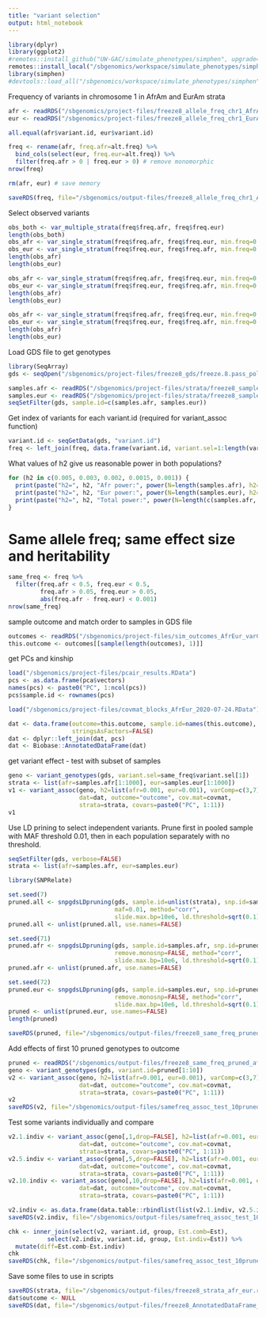 ```yaml
---
title: "variant selection"
output: html_notebook
---
```


```r
library(dplyr)
library(ggplot2)
#remotes::install_github("UW-GAC/simulate_phenotypes/simphen", upgrade=FALSE)
remotes::install_local("/sbgenomics/workspace/simulate_phenotypes/simphen", upgrade=FALSE)
library(simphen)
#devtools::load_all("/sbgenomics/workspace/simulate_phenotypes/simphen")
```

Frequency of variants in chromosome 1 in AfrAm and EurAm strata

```r
afr <- readRDS("/sbgenomics/project-files/freeze8_allele_freq_chr1_AfrAm.rds")
eur <- readRDS("/sbgenomics/project-files/freeze8_allele_freq_chr1_EurAm.rds")

all.equal(afr$variant.id, eur$variant.id)

freq <- rename(afr, freq.afr=alt.freq) %>%
  bind_cols(select(eur, freq.eur=alt.freq)) %>%
  filter(freq.afr > 0 | freq.eur > 0) # remove monomorphic
nrow(freq)

rm(afr, eur) # save memory

saveRDS(freq, file="/sbgenomics/output-files/freeze8_allele_freq_chr1_AfrAm_EurAm.rds")
```

Select observed variants

```r
obs_both <- var_multiple_strata(freq$freq.afr, freq$freq.eur)
length(obs_both)
obs_afr <- var_single_stratum(freq$freq.afr, freq$freq.eur, min.freq=0.1, max.freq=0.001)
obs_eur <- var_single_stratum(freq$freq.eur, freq$freq.afr, min.freq=0.1, max.freq=0.001)
length(obs_afr)
length(obs_eur)
```

```r
obs_afr <- var_single_stratum(freq$freq.afr, freq$freq.eur, min.freq=0.01, max.freq=0.001)
obs_eur <- var_single_stratum(freq$freq.eur, freq$freq.afr, min.freq=0.01, max.freq=0.001)
length(obs_afr)
length(obs_eur)
```

```r
obs_afr <- var_single_stratum(freq$freq.afr, freq$freq.eur, min.freq=0.001, max.freq=0.0001)
obs_eur <- var_single_stratum(freq$freq.eur, freq$freq.afr, min.freq=0.001, max.freq=0.0001)
length(obs_afr)
length(obs_eur)
```


Load GDS file to get genotypes

```r
library(SeqArray)
gds <- seqOpen("/sbgenomics/project-files/freeze8_gds/freeze.8.pass_poly.gtonly.minDP0_chr1.gds")

samples.afr <- readRDS("/sbgenomics/project-files/strata/freeze8_samples_AfrAm_2020-07-23.rds")
samples.eur <- readRDS("/sbgenomics/project-files/strata/freeze8_samples_EurAm_2020-07-23.rds")
seqSetFilter(gds, sample.id=c(samples.afr, samples.eur))
```

Get index of variants for each variant.id (required for variant_assoc function)

```r
variant.id <- seqGetData(gds, "variant.id")
freq <- left_join(freq, data.frame(variant.id, variant.sel=1:length(variant.id)))
```

What values of h2 give us reasonable power in both populations?

```r
for (h2 in c(0.005, 0.003, 0.002, 0.0015, 0.001)) {
  print(paste("h2=", h2, "Afr power:", power(N=length(samples.afr), h2=h2)))
  print(paste("h2=", h2, "Eur power:", power(N=length(samples.eur), h2=h2)))
  print(paste("h2=", h2, "Total power:", power(N=length(c(samples.afr, samples.eur)), h2=h2)))
}
```


# Same allele freq; same effect size and heritability

```r
same_freq <- freq %>%
  filter(freq.afr < 0.5, freq.eur < 0.5,
         freq.afr > 0.05, freq.eur > 0.05, 
         abs(freq.afr - freq.eur) < 0.001)
nrow(same_freq)
```

sample outcome and match order to samples in GDS file

```r
outcomes <- readRDS("/sbgenomics/project-files/sim_outcomes_AfrEur_varComp_3_7_named.rds")
this.outcome <- outcomes[[sample(length(outcomes), 1)]]
```

get PCs and kinship

```r
load("/sbgenomics/project-files/pcair_results.RData")
pcs <- as.data.frame(pca$vectors)
names(pcs) <- paste0("PC", 1:ncol(pcs))
pcs$sample.id <- rownames(pcs)

load("/sbgenomics/project-files/covmat_blocks_AfrEur_2020-07-24.RData")

dat <- data.frame(outcome=this.outcome, sample.id=names(this.outcome), 
                  stringsAsFactors=FALSE)
dat <- dplyr::left_join(dat, pcs)
dat <- Biobase::AnnotatedDataFrame(dat)
```

get variant effect - test with subset of samples

```r
geno <- variant_genotypes(gds, variant.sel=same_freq$variant.sel[1])
strata <- list(afr=samples.afr[1:1000], eur=samples.eur[1:1000])
v1 <- variant_assoc(geno, h2=list(afr=0.001, eur=0.001), varComp=c(3,7),
                    dat=dat, outcome="outcome", cov.mat=covmat, 
                    strata=strata, covars=paste0("PC", 1:11))
v1
```

Use LD prining to select independent variants. Prune first in pooled sample with MAF threshold 0.01, then in each population separately with no threshold.

```r
seqSetFilter(gds, verbose=FALSE)
strata <- list(afr=samples.afr, eur=samples.eur)

library(SNPRelate)

set.seed(7)
pruned.all <- snpgdsLDpruning(gds, sample.id=unlist(strata), snp.id=same_freq$variant.id,
                              maf=0.01, method="corr", 
                              slide.max.bp=10e6, ld.threshold=sqrt(0.1))
pruned.all <- unlist(pruned.all, use.names=FALSE)

set.seed(71)
pruned.afr <- snpgdsLDpruning(gds, sample.id=samples.afr, snp.id=pruned.all,
                              remove.monosnp=FALSE, method="corr",  
                              slide.max.bp=10e6, ld.threshold=sqrt(0.1))
pruned.afr <- unlist(pruned.afr, use.names=FALSE)

set.seed(72)
pruned.eur <- snpgdsLDpruning(gds, sample.id=samples.eur, snp.id=pruned.afr,
                              remove.monosnp=FALSE, method="corr",  
                              slide.max.bp=10e6, ld.threshold=sqrt(0.1))
pruned <- unlist(pruned.eur, use.names=FALSE)
length(pruned)

saveRDS(pruned, file="/sbgenomics/output-files/freeze8_same_freq_pruned_afr_eur_v1.rds")
```

Add effects of first 10 pruned genotypes to outcome

```r
pruned <- readRDS("/sbgenomics/output-files/freeze8_same_freq_pruned_afr_eur_v1.rds")
geno <- variant_genotypes(gds, variant.id=pruned[1:10])
v2 <- variant_assoc(geno, h2=list(afr=0.001, eur=0.001), varComp=c(3,7),
                    dat=dat, outcome="outcome", cov.mat=covmat, 
                    strata=strata, covars=paste0("PC", 1:11))
v2
saveRDS(v2, file="/sbgenomics/output-files/samefreq_assoc_test_10pruned_2020-11-13.rds")
```

Test some variants individually and compare

```r
v2.1.indiv <- variant_assoc(geno[,1,drop=FALSE], h2=list(afr=0.001, eur=0.001), varComp=c(3,7),
                    dat=dat, outcome="outcome", cov.mat=covmat, 
                    strata=strata, covars=paste0("PC", 1:11))
v2.5.indiv <- variant_assoc(geno[,5,drop=FALSE], h2=list(afr=0.001, eur=0.001), varComp=c(3,7),
                    dat=dat, outcome="outcome", cov.mat=covmat, 
                    strata=strata, covars=paste0("PC", 1:11))
v2.10.indiv <- variant_assoc(geno[,10,drop=FALSE], h2=list(afr=0.001, eur=0.001), varComp=c(3,7),
                    dat=dat, outcome="outcome", cov.mat=covmat, 
                    strata=strata, covars=paste0("PC", 1:11))

v2.indiv <- as.data.frame(data.table::rbindlist(list(v2.1.indiv, v2.5.indiv, v2.10.indiv)))
saveRDS(v2.indiv, file="/sbgenomics/output-files/samefreq_assoc_test_10pruned_indiv_2020-11-13.rds")
```

```r
chk <- inner_join(select(v2, variant.id, group, Est.comb=Est),
           select(v2.indiv, variant.id, group, Est.indiv=Est)) %>%
  mutate(diff=Est.comb-Est.indiv)
chk
saveRDS(chk, file="/sbgenomics/output-files/samefreq_assoc_test_10pruned_indiv_comb_diff_2020-11-13.rds")
```

Save some files to use in scripts

```r
saveRDS(strata, file="/sbgenomics/output-files/freeze8_strata_afr_eur.rds")
dat$outcome <- NULL
saveRDS(dat, file="/sbgenomics/output-files/freeze8_AnnotatedDataFrame_afr_eur_pcs.rds")
```